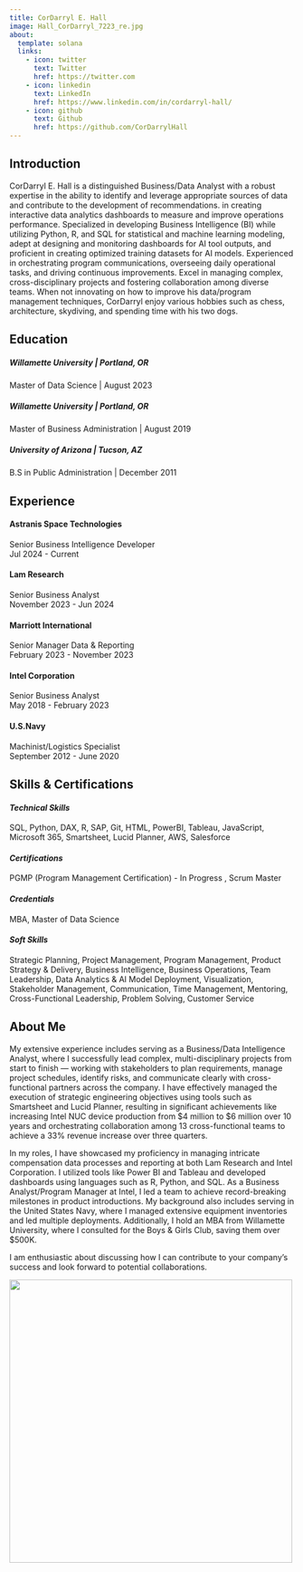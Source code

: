 ```yaml
---
title: CorDarryl E. Hall
image: Hall_CorDarryl_7223_re.jpg
about:
  template: solana
  links:
    - icon: twitter
      text: Twitter
      href: https://twitter.com
    - icon: linkedin
      text: LinkedIn
      href: https://www.linkedin.com/in/cordarryl-hall/
    - icon: github
      text: Github
      href: https://github.com/CorDarrylHall
---
```


## Introduction

CorDarryl E. Hall is a distinguished Business/Data Analyst with a robust expertise in the ability to identify and leverage appropriate sources of data and contribute to the development of recommendations. in creating interactive data analytics dashboards to measure and improve operations performance. Specialized in developing Business Intelligence (BI) while utilizing Python, R, and SQL for statistical and machine learning modeling, adept at designing and monitoring dashboards for AI tool outputs, and proficient in creating optimized training datasets for AI models. Experienced in orchestrating program communications, overseeing daily operational tasks, and driving continuous improvements. Excel in managing complex, cross-disciplinary projects and fostering collaboration among diverse teams. When not innovating on how to improve his data/program management techniques, CorDarryl enjoy various hobbies such as chess, architecture, skydiving, and spending time with his two dogs.

## Education

##### **Willamette University** \| Portland, OR

Master of Data Science \| August 2023

##### **Willamette University** \| Portland, OR

Master of Business Administration \| August 2019

##### **University of Arizona** \| Tucson, AZ

B.S in Public Administration \| December 2011

## Experience

#### **Astranis Space Technologies**

| Senior Business Intelligence Developer
| Jul 2024 - Current

#### **Lam Research**

| Senior Business Analyst
| November 2023 - Jun 2024

#### Marriott International

| Senior Manager Data & Reporting 
| February 2023 - November 2023

#### **Intel Corporation**

| Senior Business Analyst
| May 2018 - February 2023

#### **U.S.Navy**

| Machinist/Logistics Specialist
| September 2012 - June 2020

## Skills & Certifications

#### ***Technical Skills***

| SQL, Python, DAX, R, SAP, Git, HTML, PowerBI, Tableau, JavaScript, Microsoft 365, Smartsheet, Lucid Planner, AWS, Salesforce

#### ***Certifications***

| PGMP (Program Management Certification) - In Progress , Scrum Master

#### ***Credentials***

| MBA, Master of Data Science

#### ***Soft Skills***

| Strategic Planning, Project Management, Program Management, Product Strategy & Delivery, Business Intelligence, Business Operations, Team Leadership, Data Analytics & AI Model Deployment, Visualization, Stakeholder Management, Communication, Time Management, Mentoring, Cross-Functional Leadership, Problem Solving, Customer Service

## About Me

My extensive experience includes serving as a Business/Data Intelligence Analyst, where I successfully lead complex, multi-disciplinary projects from start to finish --- working with stakeholders to plan requirements, manage project schedules, identify risks, and communicate clearly with cross-functional partners across the company. I have effectively managed the execution of strategic engineering objectives using tools such as Smartsheet and Lucid Planner, resulting in significant achievements like increasing Intel NUC device production from \$4 million to \$6 million over 10 years and orchestrating collaboration among 13 cross-functional teams to achieve a 33% revenue increase over three quarters.

In my roles, I have showcased my proficiency in managing intricate compensation data processes and reporting at both Lam Research and Intel Corporation. I utilized tools like Power BI and Tableau and developed dashboards using languages such as R, Python, and SQL. As a Business Analyst/Program Manager at Intel, I led a team to achieve record-breaking milestones in product introductions. My background also includes serving in the United States Navy, where I managed extensive equipment inventories and led multiple deployments. Additionally, I hold an MBA from Willamette University, where I consulted for the Boys & Girls Club, saving them over \$500K.

I am enthusiastic about discussing how I can contribute to your company's success and look forward to potential collaborations.

![](dogs.jpg){fig-align="center" width="500"}
